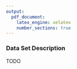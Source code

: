 ```yaml
---
output:
  pdf_document:
    latex_engine: xelatex
    number_sections: true
---
```


### Data Set Description

TODO
